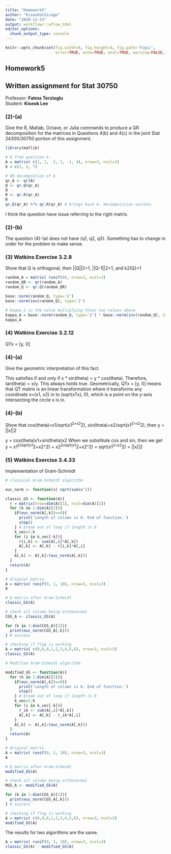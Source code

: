 ```yaml
---
title: "Homework5"
author: "KiseokUchicago"
date: "2020-11-13"
output: workflowr::wflow_html
editor_options:
  chunk_output_type: console
---
```

```r
knitr::opts_chunk$set(fig.width=6, fig.height=4, fig.path='Figs/',
                      error=TRUE, echo=TRUE, eval=TRUE, warning=FALSE, message=FALSE)
```
## Homework5
## Written assignment for Stat 30750
Professor: **Fatma Terzioglu**  
Student: **Kiseok Lee**  

### (2)-(a)
Give the R, Matlab, Octave, or Julia commands to produce a QR decomposition for the matrices in Questions 4(b) and 4(c) in the joint Stat 24300/30750 portion of this assignment.

```r
library(matlib)

# A from question 4.
A = matrix( c(1, 1, -2, 1, -1, 4), nrow=3, ncol=2)
b = c(1, 2, 7)

# QR decompostion of A
qr_A <- qr(A)
Q <- qr.Q(qr_A)
Q
R <- qr.R(qr_A)
R
qr.Q(qr_A) %*% qr.R(qr_A) # brings back A. decomposition success.

```
I think the question have issue referring to the right matrix.

### (2)-(b)
The question (4)-(a) does not have {q1, q2, q3}. Something has to change in order for the  problem to make sense.

### (3) Watkins Exercise 3.2.8
Show that Q is orthogonal, then ||Q||2=1, ||Q-1||2=1, and k2(Q)=1

```r
random_A = matrix( runif(9), nrow=3, ncol=3)
random_QR <- qr(random_A)
random_Q <- qr.Q(random_QR)

base::norm(random_Q, type='2')
base::norm(inv(random_Q), type='2')

# kappa_2 is the value multiplying thses two values above.
kappa_A = base::norm(random_Q, type='2') * base::norm(inv(random_Q), type='2')
kappa_A
```

### (4) Watkins Exercise 3.2.12
QTx = [y, 0]

### (4)-(a) 
Give the geometric interpretation of this fact.

This satisfies if and only if x * sin(theta) = y * cos(theta).
Therefore, tan(theta) = x/y. This always holds true.
Geometrically, QTx = [y, 0] means that QT matrix is an linear transformation where it transforms any coordinate x=(x1, x2) in to (sqrt(xTx), 0), which is a point on the y-axis intersecting the circle x is in.

### (4)-(b) 
Show that cos(theta)=x1/sqrt(x1^2+x2^2), sin(theta)=x2/sqrt(x1^2+x2^2), then y = ||x||2

y = cos(theta)x1+sin(theta)x2
When we substitute cos and sin, then we get y = x1^2/sqrt(x1^2+x2^2) + x2^2/sqrt(x1^2+x2^2) = sqrt(x1^2+x2^2) = ||x||2

### (5) Watkins Exercise 3.4.33
Implementation of Gram-Schmidt 

```r
# classical Gram-Schmidt algorithm

euc_norm <- function(x) sqrt(sum(x^2))

classic_GS <- function(A){
  r = matrix(nrow=dim(A)[1], ncol=dim(A)[2])
  for (k in 1:dim(A)[2]){
    if(euc_norm(A[,k])==0){
      print('Length of column is 0. End of function.')
      stop()
    } # break out of loop if length is 0
    k_vec=1:k
    for (i in k_vec[-k]){
      r[i,k] <- sum(A[,i]*A[,k])
      A[,k] <- A[,k] - r[i,k]*A[,i]
    }
    A[,k] <- A[,k]/(euc_norm(A[,k])) 
  } 
  return(A)
}

# Original matrix
A = matrix( runif(9, 1, 10), nrow=3, ncol=3)
A

# Q matrix after Gram-Schmidt 
classic_GS(A)

# check all column being orthonormal
CGS_A <- classic_GS(A)

for (k in 1:dim(CGS_A)[2]){
  print(euc_norm(CGS_A[,k]))
} # success

# checking if flag is working
A = matrix( c(0,0,0,1,2,3,4,5,6), nrow=3, ncol=3)
classic_GS(A)

```


```r
# Modified Gram-Schmidt algorithm

modified_GS <- function(A){
  for (k in 1:dim(A)[2]){
    if(euc_norm(A[,k])==0){
      print('Length of column is 0. End of function.')
      stop()
    } # break out of loop if length is 0
    k_vec=1:k
    for (i in k_vec[-k]){
      r_ik <- sum(A[,i]*A[,k])
      A[,k] <- A[,k] - r_ik*A[,i]
    }
    A[,k] <- A[,k]/(euc_norm(A[,k])) 
  } 
  return(A)
}

# Original matrix
A = matrix( runif(9, 1, 10), nrow=3, ncol=3)
A

# Q matrix after Gram-Schmidt 
modified_GS(A)

# check all column being orthonormal
MGS_A <- modified_GS(A)

for (k in 1:dim(CGS_A)[2]){
  print(euc_norm(CGS_A[,k]))
} # success

# checking if flag is working
A = matrix( c(0,0,0,1,2,3,4,5,6), nrow=3, ncol=3)
modified_GS(A)

```

The results for two algorithms are the same.

```r
A = matrix( runif(9, 1, 10), nrow=3, ncol=3)
classic_GS(A) - modified_GS(A)
```







